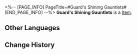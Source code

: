 <%-- [PAGE_INFO]
PageTitle=#Guard's Shining Gauntlets#
[END_PAGE_INFO] --%>
{{Item Infobox
|id          = 31062
|image       = Item Guard's Shining Gauntlets.png
|type        = 
|invCategory = Relics
|rarity      = 2
|effect      = 
|description = Metal gauntlets that give off a silvery sparkle. A complex mechanical structure is hidden within its design.
|source1     = [[Cavern of Corrosion: Everwinter Hill]]
}}
'''Guard's Shining Gauntlets''' is a [[Item]].

==Other Languages==
{{Other Languages
|en   = Guard's Shining Gauntlets
|zhs  = 铁卫的银鳞手甲
|zht  = 鐵衛的銀鱗手甲
|ja   = 兵士の銀鱗ガントレット
|ko   = 철위대의 은비늘 손갑옷
|es   = Guanteletes brillantes del guardia
|fr   = Gantelets brillants de garde
|ru   = Сверкающие перчатки стража
|th   = Guard's Shining Gauntlets
|vi   = Giáp Tay Vảy Bạc Của Thiết Vệ
|de   = Strahlende Kampfhandschuhe der Wache
|id   = Guard's Shining Gauntlets
|pt   = Manoplas Brilhantes do Guarda
}}

==Change History==
{{Change History|1.0}}